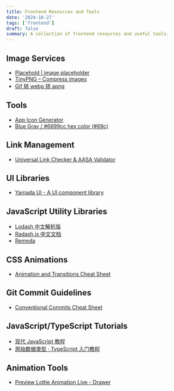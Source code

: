 ```yaml
---
title: Frontend Resources and Tools
date: '2024-10-27'
tags: ['frontend']
draft: false
summary: A collection of frontend resources and useful tools.
---
```


## Image Services
- [Placehold | image placeholder](https://placehold.co)
- [TinyPNG – Compress images](https://tinypng.com)
- [Gif 转 webp 转 apng](https://imagestool.com/zh_CN/git-to-webp-to-apng)

## Tools
- [App Icon Generator](https://www.appicon.co)
- [Blue Gray / #6699cc hex color (#69c)](https://www.colorhexa.com/6699cc)

## Link Management
- [Universal Link Checker & AASA Validator](https://getuniversal.link/fb.com?trk=article-ssr-frontend-pulse_x-social-details_comments-action_comment-text)

## UI Libraries
- [Yamada UI - A UI component library](https://yamada-ui.com)

## JavaScript Utility Libraries
- [Lodash 中文解析版](https://lodash.shujuwajue.com/)
- [Radash.js 中文文档](https://www.radash.wiki/)
- [Remeda](https://remedajs.com/)

## CSS Animations
- [Animation and Transitions Cheat Sheet](https://acchou.github.io/html-css-cheat-sheet/animation.html)

## Git Commit Guidelines
- [Conventional Commits Cheat Sheet](https://kapeli.com/cheat_sheets/Conventional_Commits.docset/Contents/Resources/Documents/index)

## JavaScript/TypeScript Tutorials
- [现代 JavaScript 教程](https://zh.javascript.info/)
- [原始数据类型 · TypeScript 入门教程](https://ts.xcatliu.com/basics/primitive-data-types.html)

## Animation Tools
- [Preview Lottie Animation Live - Drawer](https://drawer.design/preview-lottie-animation/)
